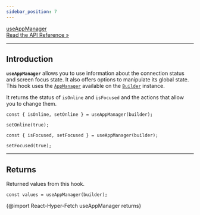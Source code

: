 ```yaml
---
sidebar_position: 7
---
```


<a class="api-link" href="/api/React-Hyper-Fetch/Hook/useAppManager">
  <div class="api-link-title">useAppManager</div>
  <div class="api-link-sub-title">Read the API Reference »</div>
</a>

---

## Introduction

**`useAppManager`** allows you to use information about the connection status and screen focus state.
It also offers options to manipulate its global state. This hook uses the [`AppManager`](/docs/Architecture/Managers) available on the [`Builder`](/docs/Architecture/Builder)  instance.

It returns the status of `isOnline` and `isFocused` and the actions that allow you to change them.

```tsx
const { isOnline, setOnline } = useAppManager(builder);

setOnline(true);
```

```tsx
const { isFocused, setFocused } = useAppManager(builder);

setFocused(true);
```

---

## Returns

Returned values from this hook.

```tsx
const values = useAppManager(builder);
```

{@import React-Hyper-Fetch useAppManager returns}
